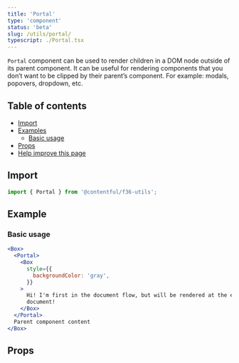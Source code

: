 ```yaml
---
title: 'Portal'
type: 'component'
status: 'beta'
slug: /utils/portal/
typescript: ./Portal.tsx
---
```



`Portal` component can be used to render children in a DOM node outside of its parent component. It can be useful for rendering components that you don’t want to be clipped by their parent’s component. For example: modals, popovers, dropdown, etc.

## Table of contents

- [Import](#import)
- [Examples](#examples)
  - [Basic usage](#basic-usage)
- [Props](#props)
- [Help improve this page](#help-improve-this-page)

## Import

```jsx static=true
import { Portal } from '@contentful/f36-utils';
```

## Example

### Basic usage

```jsx static=true
<Box>
  <Portal>
    <Box
      style={{
        backgroundColor: 'gray',
      }}
    >
      Hi! I'm first in the document flow, but will be rendered at the end of the
      document!
    </Box>
  </Portal>
  Parent component content
</Box>
```

## Props

<Props of="Portal" />
